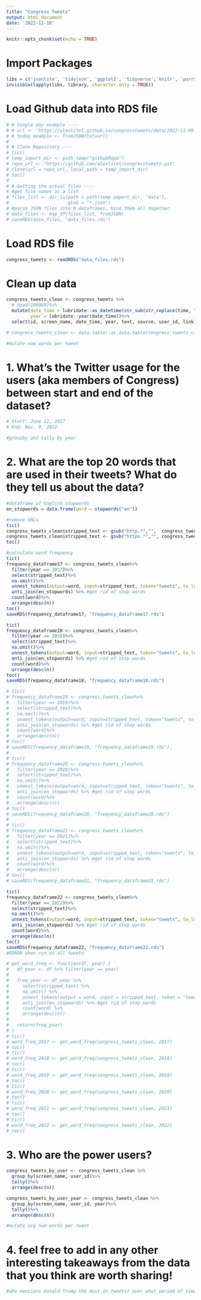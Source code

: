 ```yaml
---
title: "Congress Tweets"
output: html_document
date: '2022-11-10'
---
```


```r
knitr::opts_chunk$set(echo = TRUE)
```

# Import Packages
```r
libs = c('jsonlite', 'tidyjson', 'ggplot2', 'tidyverse','knitr', 'purrr', 'rvest', 'git2r', 'fs', 'tictoc','tidytext','tm','dtplyr')
invisible(lapply(libs, library, character.only = TRUE))
```

# Load Github data into RDS file
```r
# # Single day example ----
# # url <- 'https://alexlitel.github.io/congresstweets/data/2022-11-09.json'
# # today_example <- fromJSON(txt=url)
# 
# # Clone Repository ----
# tic()
# temp_import_dir <- path_temp("githubRepo")
# repo_url <- "https://github.com/alexlitel/congresstweets.git"
# clone(url = repo_url, local_path = temp_import_dir)
# toc()
# 
# # Getting the actual files ----
# #get file names as a list
# files_list <- dir_ls(path = path(temp_import_dir, "data"),
#                      glob = "*.json")
# #parse JSON files into R dataframes, bind them all together
# data_files <- map_df(files_list, fromJSON)
# saveRDS(data_files, "data_files.rds")
```

# Load RDS file
```r
congress_tweets <- readRDS("data_files.rds")
```


# Clean up data
```r
congress_tweets_clean <- congress_tweets %>%
  # head(100000)%>%
  mutate(date_time = lubridate::as_datetime(str_sub(str_replace(time, "T", " "), 0, 19)),
         year = lubridate::year(date_time))%>%
  select(id, screen_name, date_time, year, text, source, user_id, link)

# congress_tweets_clean <- data.table::as.data.table(congress_tweets_clean)

#mutate num words per tweet

```

# 1. What’s the Twitter usage for the users (aka members of Congress) between start and end of the dataset?
```r
# Start: June 21, 2017
# End: Nov. 9, 2022

#groupby and tally by year


```


# 2. What are the top 20 words that are used in their tweets? What do they tell us about the data?
```r
#dataframe of English stopwords
en_stopwords = data.frame(word = stopwords("en"))

#remove URLs
tic()
congress_tweets_clean$stripped_text <- gsub("http.*","",  congress_tweets_clean$text)
congress_tweets_clean$stripped_text <- gsub("https.*","", congress_tweets_clean$stripped_text)
toc()

#calculate word frequency
tic()
frequency_dataframe17 <- congress_tweets_clean%>%
  filter(year == 2017)%>%
  select(stripped_text)%>%
  na.omit()%>%
  unnest_tokens(output=word, input=stripped_text, token="tweets", to_lower=TRUE)%>%
  anti_join(en_stopwords) %>% #get rid of stop words
  count(word)%>%
  arrange(desc(n))
toc()
saveRDS(frequency_dataframe17, "frequency_dataframe17.rds")

tic()
frequency_dataframe18 <- congress_tweets_clean%>%
  filter(year == 2018)%>%
  select(stripped_text)%>%
  na.omit()%>%
  unnest_tokens(output=word, input=stripped_text, token="tweets", to_lower=TRUE)%>%
  anti_join(en_stopwords) %>% #get rid of stop words
  count(word)%>%
  arrange(desc(n))
toc()
saveRDS(frequency_dataframe18, "frequency_dataframe18.rds")

# tic()
# frequency_dataframe19 <- congress_tweets_clean%>%
#   filter(year == 2019)%>%
#   select(stripped_text)%>%
#   na.omit()%>%
#   unnest_tokens(output=word, input=stripped_text, token="tweets", to_lower=TRUE)%>%
#   anti_join(en_stopwords) %>% #get rid of stop words
#   count(word)%>%
#   arrange(desc(n))
# toc()
# saveRDS(frequency_dataframe19, "frequency_dataframe19.rds"),
# 
# tic()
# frequency_dataframe20 <- congress_tweets_clean%>%
#   filter(year == 2020)%>%
#   select(stripped_text)%>%
#   na.omit()%>%
#   unnest_tokens(output=word, input=stripped_text, token="tweets", to_lower=TRUE)%>%
#   anti_join(en_stopwords) %>% #get rid of stop words
#   count(word)%>%
#   arrange(desc(n))
# toc()
# saveRDS(frequency_dataframe20, "frequency_dataframe20.rds")
# 
# tic()
# frequency_dataframe21 <- congress_tweets_clean%>%
#   filter(year == 2021)%>%
#   select(stripped_text)%>%
#   na.omit()%>%
#   unnest_tokens(output=word, input=stripped_text, token="tweets", to_lower=TRUE)%>%
#   anti_join(en_stopwords) %>% #get rid of stop words
#   count(word)%>%
#   arrange(desc(n))
# toc()
# saveRDS(frequency_dataframe21, "frequency_dataframe21.rds")

tic()
frequency_dataframe22 <- congress_tweets_clean%>%
  filter(year == 2022)%>%
  select(stripped_text)%>%
  na.omit()%>%
  unnest_tokens(output=word, input=stripped_text, token="tweets", to_lower=TRUE)%>%
  anti_join(en_stopwords) %>% #get rid of stop words
  count(word)%>%
  arrange(desc(n))
toc()
saveRDS(frequency_dataframe22, "frequency_dataframe22.rds")
#ERROR when run on all tweets

# get_word_freq <- function(df, year) {
#   df_year <- df %>% filter(year == year)
#   
#   freq_year <- df_year %>%
#     select(stripped_text) %>%
#     na.omit() %>%
#     unnest_tokens(output = word, input = stripped_text, token = "tweets", to_lower = TRUE) %>%
#     anti_join(en_stopwords) %>% #get rid of stop words
#     count(word) %>%
#     arrange(desc(n))
#   
#   return(freq_year)
# }
# tic()
# word_freq_2017 <- get_word_freq(congress_tweets_clean, 2017)
# toc()
# tic()
# word_freq_2018 <- get_word_freq(congress_tweets_clean, 2018)
# toc()
# tic()
# word_freq_2019 <- get_word_freq(congress_tweets_clean, 2019)
# toc()
# tic()
# word_freq_2020 <- get_word_freq(congress_tweets_clean, 2020)
# toc()
# tic()
# word_freq_2021 <- get_word_freq(congress_tweets_clean, 2021)
# toc()
# tic()
# word_freq_2022 <- get_word_freq(congress_tweets_clean, 2022)
# toc()


```

# 3. Who are the power users?
```r
congress_tweets_by_user <- congress_tweets_clean %>%
  group_by(screen_name, user_id)%>%
  tally()%>%
  arrange(desc(n))

congress_tweets_by_user_year <- congress_tweets_clean %>%
  group_by(screen_name, user_id, year)%>%
  tally()%>%
  arrange(desc(n))

#mutate avg num words per tweet

```

# 4.  feel free to add in any other interesting takeaways from the data that you think are worth sharing!
```r
#who mentions Donald Trump the most in tweets? over what period of time?



```



